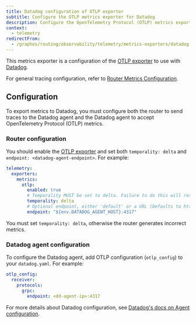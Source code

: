 ```yaml
---
title: Datadog configuration of OTLP exporter
subtitle: Configure the OTLP metrics exporter for Datadog
description: Configure the OpenTelemetry Protocol (OTLP) metrics exporter for Datadog in the Apollo GraphOS Router or Apollo Router Core.
context:
  - telemetry
redirectFrom:
  - /graphos/routing/observability/telemetry/metrics-exporters/datadog
---
```


This metrics exporter is a configuration of the [OTLP exporter](/router/configuration/telemetry/exporters/metrics/otlp) to use with [Datadog](https://www.datadoghq.com/).

For general tracing configuration, refer to [Router Metrics Configuration](/router/configuration/telemetry/exporters/metrics/overview).

## Configuration 

To export metrics to Datadog, you must configure both the router to send traces to the Datadog agent and the Datadog agent to accept OpenTelemetry Protocol (OTLP) metrics.

### Router configuration

You should enable the [OTLP exporter](/router/configuration/telemetry/exporters/metrics/otlp#configuration) and set both `temporality: delta` and `endpoint: <datadog-agent-endpoint>`. For example: 

```yaml title="router.yaml"
telemetry:
  exporters:
    metrics:
      otlp:
        enabled: true
        # Temporality MUST be set to delta. Failure to do this will result in incorrect metrics.
        temporality: delta
        # Optional endpoint, either 'default' or a URL (Defaults to http://127.0.0.1:4317)
        endpoint: "${env.DATADOG_AGENT_HOST}:4317"
```

<Note>

You must set `temporality: delta`, otherwise the router generates incorrect metrics.

</Note>

### Datadog agent configuration

To configure the Datadog agent, add OTLP configuration (`otlp_config`) to your `datadog.yaml`. For example:

```yaml title="datadog.yaml"
otlp_config:
  receiver:
    protocols:
      grpc:
        endpoint: <dd-agent-ip>:4317
```

For more details about Datadog configuration, see [Datadog's docs on Agent configuration](https://docs.datadoghq.com/opentelemetry/otlp_ingest_in_the_agent/?tab=host).
